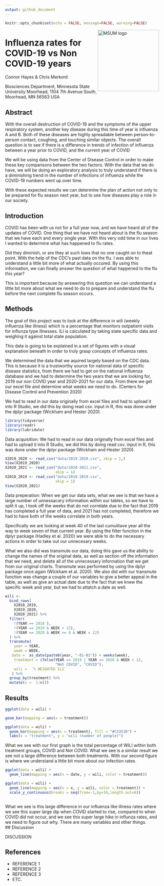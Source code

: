 ```yaml
---
output: github_document
---
```


```r
knitr::opts_chunk$set(echo = FALSE, message=FALSE, warning=FALSE)
```

<img src="https://www2.mnstate.edu/uploadedImages/Content/Marketing/logos/MSUM_Signature_Vert_Color.jpg" alt="MSUM logo" width="200" style="float:right"/>

# Influenza rates for COVID-19 vs Non COVID-19 years

Connor Hayes &
Chris Merkord 

Biosciences Department, Minnesota State University Moorhead, 1104 7th Avenue South, Moorhead, MN 56563 USA

## Abstract

With the overall destruction of COVID-19 and the symptoms of the upper respiratory system, another key disease during this time of year is influenza A and B. Both of these diseases are highly spreadable between person-to-person contact, coughing, and touching similar objects. The overall question is to see if there is a difference in trends of infection of influenza between a year prior to COVID, and the current year of COVID

We will be using data from the Center of Disease Control in order to make these key comparisons between the two factors. With the data that we do have, we will be doing an exploratory analysis to truly understand if there is a diminishing trend in the number of infections of influenza while the COVID-19 numbers went up over time.

With these expected results we can determine the plan of action not only to be prepared for flu season next year, but to see how diseases play a role in our society.

## Introduction

COVID has been with us not for a full year now, and we have heard all of the updates of COVID. One thing that we have not heard about is the flu season that we have each and every single year. WIth this very odd time in our lives I wanted to determine what has happened to flu rates.

Did they diminish, or are they at such lows that no one caught on to theat point. With the help of the CDC's past data on the flu. I was able to understand a little bit more of what actually occured. By using this information, we can finally answer the question of what happened to the flu this year?

This is important because by answering this question we can understand a little bit more about what we need to do to prepare and understand the flu before the next complete flu season occurs.

## Methods

The goal of this project was to look at the difference in wili (weekly influenza like illness) which is a percentage that monitors outpatient visits for influnza type illnesses. ILI is calculated by taking state specific data and weighing it against total state population.

This data is going to be explained in a set of figures with a visual explanation beneath in order to truly grasp concepts of influenza rates.

We determined the data that we aquired largely based on the CDC data. This is because it is a trustworthy source for national data of specific disease statistics, from there we had to get on the national influenza database and we had to determine the two years that we are looking for, 2019 our non COVID year and 2020-2021 for our data. From there we get our excel file and determine what weeks we need to do. (Centers for Disease Control and Prevention 2020)

We had to read in our data originally from excel files and had to upload it into R Studio, we did this by doing read csv. input in R, this was done under the dplyr package (Wickham and Hester 2020).

```r
library(tidyverse)
library(readr)
library(lubridate)
```

Data acquisition: We had to read in our data originally from excel files and had to upload it into R Studio, we did this by doing read csv. input in R, this was done under the dplyr package (Wickham and Hester 2020).

```r
X2019_2020 <- read_csv("data/2019-2020.csv", skip = 1,)
View(X2019_2020)
X2020_2021 <- read_csv("data/2020-2021.csv", 
                       skip = 1)
X2018_2019 <- read_csv("data/2018-2019.csv", 
                       skip = 1)
View(X2020_2021)
```

Data preperation: When we get our data sets, what we see is that we have a large number of unnessacary information within our tables, so we have to split it up, I took off the weeks that do not correlate due to the fact that 2019 has completed a full year of data, and 2021 has not completed, therefore we had to have both of the weeks correlate in both years.

Specifically we are looking at week 40 of the last cumulitave year all the way to week seven of that current year. By using the filter function in the dplyr package (Hadley et al. 2020) we were able to do the necessary actions in order to take out our unnecesary weeks.

What we also did was transmute our data, doing this gave us the ability to change the names of the original data, as well as section off the information that we need, and delete all of the unnecessary information that we get from our original charts. Transmute was performed by using the dplyr package once again (Wickham et al. 2020). We also did with our transmute function was change a couple of our variables to give a better appeal in the table, as well as give an actual date due to the fact that we knew the specific week and year, but we had to attatch a date as well.

```r
wili <- 
  bind_rows(
    X2018_2019, 
    X2019_2020, 
    X2020_2021) %>% 
  filter(
    !(YEAR == 2018 ), 
    !(YEAR == 2019 & WEEK < 12),
    !(YEAR == 2020 & WEEK >= 8 & WEEK < 12)
  ) %>% 
  transmute(
    year = YEAR,
    week = WEEK,
   date =  as_date(paste0(year, "-01-01")) + weeks(week),
    treatment = ifelse(YEAR == 2019 | YEAR == 2020 & WEEK < 12, 
                       "Not COVID", "COVID"), 
    wili =  `% WEIGHTED ILI`
   ) %>%
  group_by(treatment) %>% 
  mutate(x =  1:n())
```

## Results


```r
ggplot(data = wili) +

geom_bar(mapping = aes(x = treatment))

ggplot(data = wili) +
  geom_bar(mapping = aes(x = treatment), fill = "#C5351B") +
  labs(x = "treatment", y = "wili (number of people)")
```

What we see with our first graph is the total percentage of WILI within both treatment groups, COVID and Not COVID. What we see is a similar result we see not a large difference between both treatments. With our second figure is where we understand a little bit more about our Infection rates.

```r
ggplot(data = wili) +
  geom_line(mapping = aes(x = date, y = wili, color = treatment))

ggplot(data = wili) +
  geom_line(mapping = aes(x = x, y = wili, color = treatment)) +
  scale_y_continuous(breaks = seq(from=-1,by=10,length.out=6))
                     
```

What we see is this large difference in our influenza like illness rates where we see this super large dip when COVID started to rise, compared to when COVID did not occur, and we see this super large hike in influnza rates, and we need to figure out why. There are many variables and other things.        
## Discussion

DISCUSSION

## References

-   REFERENCE 1
-   REFERENCE 2
-   REFERENCE 3
-   ETC.
